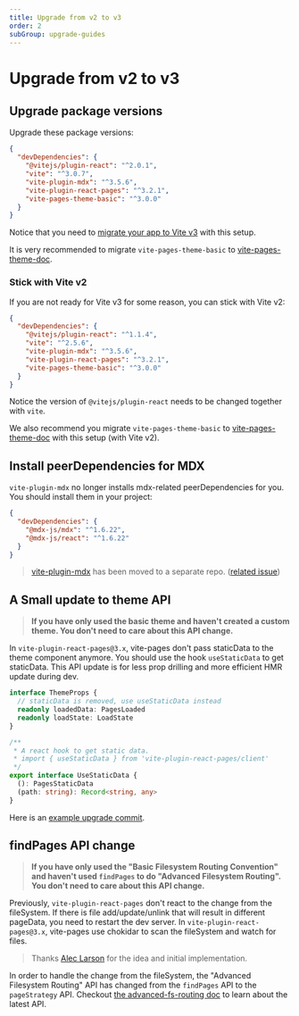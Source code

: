 ```yaml
---
title: Upgrade from v2 to v3
order: 2
subGroup: upgrade-guides
---
```


# Upgrade from v2 to v3

## Upgrade package versions

Upgrade these package versions:

```json
{
  "devDependencies": {
    "@vitejs/plugin-react": "^2.0.1",
    "vite": "^3.0.7",
    "vite-plugin-mdx": "^3.5.6",
    "vite-plugin-react-pages": "^3.2.1",
    "vite-pages-theme-basic": "^3.0.0"
  }
}
```

Notice that you need to [migrate your app to Vite v3](https://vitejs.dev/guide/migration.html) with this setup.

It is very recommended to migrate `vite-pages-theme-basic` to [vite-pages-theme-doc](/official-theme).

### Stick with Vite v2

If you are not ready for Vite v3 for some reason, you can stick with Vite v2:

```json
{
  "devDependencies": {
    "@vitejs/plugin-react": "^1.1.4",
    "vite": "^2.5.6",
    "vite-plugin-mdx": "^3.5.6",
    "vite-plugin-react-pages": "^3.2.1",
    "vite-pages-theme-basic": "^3.0.0"
  }
}
```

Notice the version of `@vitejs/plugin-react` needs to be changed together with `vite`.

We also recommend you migrate `vite-pages-theme-basic` to [vite-pages-theme-doc](/official-theme) with this setup (with Vite v2).

## Install peerDependencies for MDX

`vite-plugin-mdx` no longer installs mdx-related peerDependencies for you. You should install them in your project:

```json
{
  "devDependencies": {
    "@mdx-js/mdx": "^1.6.22",
    "@mdx-js/react": "^1.6.22"
  }
}
```

> [vite-plugin-mdx](https://github.com/brillout/vite-plugin-mdx) has been moved to a separate repo. ([related issue](https://github.com/vitejs/vite-plugin-react-pages/issues/6))

## A Small update to theme API

> **If you have only used the basic theme and haven't created a custom theme. You don't need to care about this API change.**

In `vite-plugin-react-pages@3.x`, vite-pages don't pass staticData to the theme component anymore. You should use the hook `useStaticData` to get staticData. This API update is for less prop drilling and more efficient HMR update during dev.

```ts
interface ThemeProps {
  // staticData is removed, use useStaticData instead
  readonly loadedData: PagesLoaded
  readonly loadState: LoadState
}

/**
 * A react hook to get static data.
 * import { useStaticData } from 'vite-plugin-react-pages/client'
 */
export interface UseStaticData {
  (): PagesStaticData
  (path: string): Record<string, any>
}
```

Here is an [example upgrade commit](https://github.com/vitejs/vite-plugin-react-pages/commit/61f0fa0223ef28c526dfc7bd87bafd8de2523c38#diff-e18e1392eaf0be6f307cc5ba266f589b1517c4d991d6e0d5006c339fbe4b7ff6).

## findPages API change

> **If you have only used the "Basic Filesystem Routing Convention" and haven't used `findPages` to do "Advanced Filesystem Routing". You don't need to care about this API change.**

Previously, `vite-plugin-react-pages` don't react to the change from the fileSystem. If there is file add/update/unlink that will result in different pageData, you need to restart the dev server.
In `vite-plugin-react-pages@3.x`, vite-pages use chokidar to scan the fileSystem and watch for files.

> Thanks [Alec Larson](https://github.com/aleclarson) for the idea and initial implementation.

In order to handle the change from the fileSystem, the "Advanced Filesystem Routing" API has changed from the `findPages` API to the `pageStrategy` API. Checkout [the advanced-fs-routing doc](/advanced-fs-routing) to learn about the latest API.
